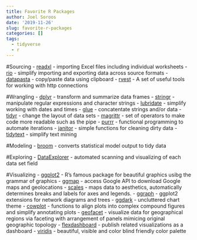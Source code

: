 ```yaml
---
title: Favorite R Packages
author: Joel Soroos
date: '2019-11-26'
slug: favorite-r-packages
categories: []
tags:
  - tidyverse
  - r
---
```



#Sourcing
-    [readxl](https://tutorials.methodsconsultants.com/posts/reading-and-writing-excel-files-with-r-using-readxl-and-writexl/) - importing Excel files including individual worksheets
-    [rio](https://cran.r-project.org/web/packages/rio/vignettes/rio.html) - simplify importing and exporting data across source formats
-    [datapasta](https://cran.r-project.org/web/packages/datapasta/vignettes/how-to-datapasta.html) - copy/paste data using clipboard
-    [rvest](https://github.com/tidyverse/rvest/blob/master/README.md) - A set of useful tools for working with http connections


#Wrangling
-    [dplyr](http://genomicsclass.github.io/book/pages/dplyr_tutorial.html) - transform and summarize data frames
-    [stringr](https://stringr.tidyverse.org/) - manipulate regular expressions and character strings
-    [lubridate](https://lubridate.tidyverse.org/) - simplify working with dates and times
-    [glue](https://github.com/tidyverse/glue) - concatentate strings and/or data
-    [tidyr](https://tidyr.tidyverse.org/) - change the layout of data sets
-    [magrittr](https://magrittr.tidyverse.org/) - set of operators to make code more readable such as the pipe
-    [purrr](https://towardsdatascience.com/functional-programming-in-r-with-purrr-469e597d0229) - functional programming to automate iterations
-    [janitor](https://garthtarr.github.io/meatR/janitor.html) - simple functions for cleaning dirty data
-    [tidytext](https://cran.r-project.org/web/packages/tidytext/vignettes/tidytext.html) - simplify text mining


#Modeling
-    [broom](http://varianceexplained.org/r/broom-intro/) - converts statistical model output to tidy data


#Exploring
-    [DataExplorer](https://www.rdocumentation.org/packages/DataExplorer/versions/0.8.0) - automated scanning and visualizing of each data set field


#Visualizing
-    [ggplot2](https://ggplot2.tidyverse.org/) - R's famous package for beautiful graphics usibg the grammar of graphics
-    [ggmap](https://www.rdocumentation.org/packages/ggmap/versions/3.0.0) - access Google API to download Google maps and geolocations
-    [scales](https://cran.r-project.org/web/packages/scales/scales.pdf) - maps data to aesthetics, automatically determines breaks and labels for axes and legends.
-    [ggraph](https://github.com/thomasp85/ggraph) - ggplot2 extensions for network diagrams and trees
-    [ggdark](https://cran.r-project.org/web/packages/ggdark/readme/README.html) - uncluttered chart theme
-    [cowplot](https://wilkelab.org/cowplot/index.html) - functions to align plots into complex compound figures and simplify annotating plots
-    [geofacet](https://hafen.github.io/geofacet/) -  visualize data for geographical regions via faceting with arrangement of panels mimicing original geographic topology
-    [flexdashboard](https://rmarkdown.rstudio.com/flexdashboard/index.html) - publish related visualizations as a dashboard
-    [viridis](https://cran.r-project.org/web/packages/viridis/vignettes/intro-to-viridis.html) - beautiful, visible and color blind friendly color palette